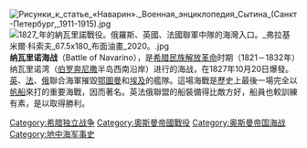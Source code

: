 {{expand|time=2012-10-20}}
{{unreferenced|time=2012-10-20}}
[[File:Рисунки_к_статье_«Наварин»._Военная_энциклопедия_Сытина_(Санкт-Петербург,_1911-1915).jpg|thumb]] 
[[File:1827_年的納瓦里諾戰役。俄羅斯、英國、法國聯軍中隊的海灣入口。_弗拉基米爾·科索夫_67.5x180_布面油畫_2020。.jpg|thumb]]
'''纳瓦里诺海战'''（Battle of Navarino），是[[希腊独立战争|希腊民族解放革命]]时期（1821－1832年）纳瓦里诺湾（[[伯罗奔尼撒|伯罗奔尼撒]]半岛西南沿岸）进行的海战，在1827年10月20日爆發。[[英國|英]]、[[法國|法]]、[[俄羅斯帝國|俄]]聯合海軍摧毀[[鄂圖曼帝國|鄂圖曼]]和[[埃及|埃及]]的艦隊。這場海戰是歷史上最後一場完全以[[帆船|帆船]]來打的重要海戰，因而著名。英法俄聯盟的船裝備得比敵方好，船員也較訓練有素，是以取得勝利。

[[Category:希腊独立战争|Category:希腊独立战争]]
[[Category:奧斯曼帝國戰役|Category:奧斯曼帝國戰役]]
[[Category:奥斯曼帝国海战|Category:奥斯曼帝国海战]]
[[Category:地中海军事史|Category:地中海军事史]]